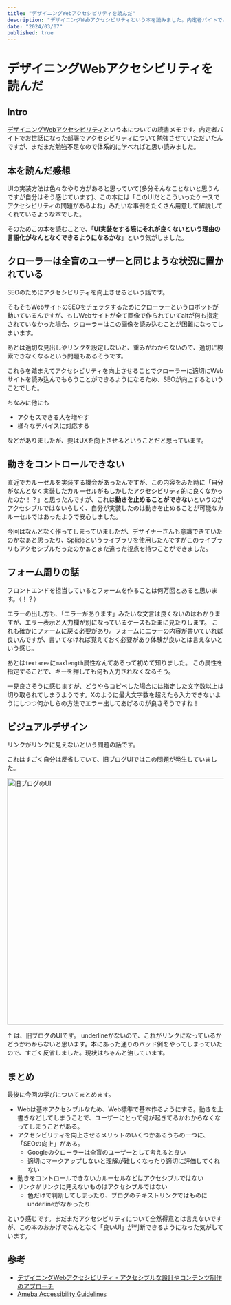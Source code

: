 ```yaml
---
title: "デザイニングWebアクセシビリティを読んだ"
description: "デザイニングWebアクセシビリティという本を読みました。内定者バイトでお世話になった部署でアクセシビリティについて勉強させていただいたんですが、まだまだ勉強不足なので体系的に学びために読みました。"
date: "2024/03/07"
published: true
---
```


# デザイニングWebアクセシビリティを読んだ

## Intro

[デザイニングWebアクセシビリティ](https://www.amazon.co.jp/%E3%83%87%E3%82%B6%E3%82%A4%E3%83%8B%E3%83%B3%E3%82%B0Web%E3%82%A2%E3%82%AF%E3%82%BB%E3%82%B7%E3%83%93%E3%83%AA%E3%83%86%E3%82%A3-%E3%82%A2%E3%82%AF%E3%82%BB%E3%82%B7%E3%83%96%E3%83%AB%E3%81%AA%E8%A8%AD%E8%A8%88%E3%82%84%E3%82%B3%E3%83%B3%E3%83%86%E3%83%B3%E3%83%84%E5%88%B6%E4%BD%9C%E3%81%AE%E3%82%A2%E3%83%97%E3%83%AD%E3%83%BC%E3%83%81-%E5%A4%AA%E7%94%B0%E8%89%AF%E5%85%B8/dp/4862462650/ref=sr_1_1?crid=AJ5NHJT3RTEM&dib=eyJ2IjoiMSJ9.SkIHBl2infKGoAuNg4xpUN_NLeMBTJODQt3t-RBmsiaySYXHjg1jeMrt1yUjDuQQtpPKFAO1HV4o_-DH0gr2TMiOzIWdzrsoij-nMoLOPZti23FPT0ARN-ZYg0u6uZqr39QYrkFVOaHWoexkn16_jJh4eXQd4Ycr1PZkmSbUCj7JlHD2TDzzfuY7pBhOXk__8KDSpMIHTvcZKKY546TWTenPyWumo3DO_m-hKCkJX2RQiAebaFSm8yrmSmZxlIVipcmi_UauZrJz0_EVxo5bm9UiQiKI-y02poRjUfJLksQ.gRwaMb7uHmbERKAwkxA2d-o2HHFZI9uMfgwUEeXPFm8&dib_tag=se&keywords=%E3%83%87%E3%82%B6%E3%82%A4%E3%83%8B%E3%83%B3%E3%82%B0web%E3%82%A2%E3%82%AF%E3%82%BB%E3%82%B7%E3%83%93%E3%83%AA%E3%83%86%E3%82%A3&qid=1709855720&sprefix=%E3%83%87%E3%82%B6%E3%82%A4%E3%83%8B%E3%83%B3%E3%82%B0we%2Caps%2C174&sr=8-1)という本についての読書メモです。内定者バイトでお世話になった部署でアクセシビリティについて勉強させていただいたんですが、まだまだ勉強不足なので体系的に学べればと思い読みました。


## 本を読んだ感想

UIの実装方法は色々なやり方があると思っていて(多分そんなことないと思うんですが自分はそう感じています)、この本には「このUIだとこういったケースでアクセシビリティの問題があるよね」みたいな事例をたくさん用意して解説してくれているような本でした。

そのためこの本を読むことで、「**UI実装をする際にそれが良くないという理由の言語化がなんとなくできるようになるかな**」という気がしました。

## クローラーは全盲のユーザーと同じような状況に置かれている

SEOのためにアクセシビリティを向上させるという話です。

そもそもWebサイトのSEOをチェックするために[クローラー](https://www.seoclarity.net/resources/knowledgebase/what-is-a-site-crawler)というロボットが動いているんですが、もしWebサイトが全て画像で作られていてaltが何も指定されていなかった場合、クローラーはこの画像を読み込むことが困難になってしまいます。

あとは適切な見出しやリンクを設定しないと、重みがわからないので、適切に検索できなくなるという問題もあるそうです。

これらを踏まえてアクセシビリティを向上させることでクローラーに適切にWebサイトを読み込んでもらうことができるようになるため、SEOが向上するということでした。

ちなみに他にも

- アクセスできる人を増やす
- 様々なデバイスに対応する

などがありましたが、要はUXを向上させるということだと思っています。

## 動きをコントロールできない

直近でカルーセルを実装する機会があったんですが、この内容をみた時に「自分がなんとなく実装したカルーセルがもしかしたアクセシビリティ的に良くなかったのか！？」と思ったんですが、これは**動きを止めることができない**というのがアクセシブルではないらしく、自分が実装したのは動きを止めることが可能なカルーセルではあったようで安心しました。

今回はなんとなく作ってしまっていましたが、デザイナーさんも意識できていたのかなぁと思ったり、[Splide](https://splidejs.com/)というライブラリを使用したんですがこのライブラリもアクセシブルだったのかぁとまた違った視点を持つことができました。

## フォーム周りの話

フロントエンドを担当しているとフォームを作ることは何万回とあると思います。（！？）

エラーの出し方も、「エラーがあります」みたいな文言は良くないのはわかりますが、エラー表示と入力欄が別になっているケースもたまに見たりします。
これも確かにフォームに戻る必要があり。フォームにエラーの内容が書いていれば良いんですが、書いてなければ覚えておく必要があり体験が良いとは言えないという感じ。

あとは`textarea`に`maxlength`属性なんてあるって初めて知りました。
この属性を指定することで、キーを押しても何も入力されなくなるそう。

一見良さそうに感じますが、どうやらコピペした場合には指定した文字数以上は切り取られてしまうようです。Xのように最大文字数を超えたら入力できないようにしつつ何かしらの方法でエラー出してあげるのが良さそうですね！

## ビジュアルデザイン

リンクがリンクに見えないという問題の話です。

これはすごく自分は反省していて、旧ブログUIではこの問題が発生していました。

<img width="573" alt="旧ブログのUI" src="https://github.com/yossydev/blog/assets/87469023/7de862f7-c983-42b6-8eb7-e4c012ae3330" />

↑ は、旧ブログのUIです。
underlineがないので、これがリンクになっているかどうかわからないと思います。本にあった通りのバッド例をやってしまっていたので、すごく反省しました。現状はちゃんと治しています。

## まとめ

最後に今回の学びについてまとめます。

- Webは基本アクセシブルなため、Web標準で基本作るようにする。動きを上書きなどしてしまうことで、ユーザーにとって何が起きてるかわからなくなってしまうことがある。
- アクセシビリティを向上させるメリットのいくつかあるうちの一つに、「SEOの向上」がある。
  - Googleのクローラーは全盲のユーザーとして考えると良い
  - 適切にマークアップしないと理解が難しくなったり適切に評価してくれない
- 動きをコントロールできないカルーセルなどはアクセシブルではない
- リンクがリンクに見えないものはアクセシブルではない
  - 色だけで判断してしまったり、ブログのテキストリンクではものにunderlineがなかったり

という感じです。まだまだアクセシビリティについて全然得意とは言えないですが、この本のおかげでなんとなく「良いUI」が判断できるようになった気がしています。

## 参考

- [デザイニングWebアクセシビリティ - アクセシブルな設計やコンテンツ制作のアプローチ](https://www.amazon.co.jp/%E3%83%87%E3%82%B6%E3%82%A4%E3%83%8B%E3%83%B3%E3%82%B0Web%E3%82%A2%E3%82%AF%E3%82%BB%E3%82%B7%E3%83%93%E3%83%AA%E3%83%86%E3%82%A3-%E3%82%A2%E3%82%AF%E3%82%BB%E3%82%B7%E3%83%96%E3%83%AB%E3%81%AA%E8%A8%AD%E8%A8%88%E3%82%84%E3%82%B3%E3%83%B3%E3%83%86%E3%83%B3%E3%83%84%E5%88%B6%E4%BD%9C%E3%81%AE%E3%82%A2%E3%83%97%E3%83%AD%E3%83%BC%E3%83%81-%E5%A4%AA%E7%94%B0%E8%89%AF%E5%85%B8/dp/4862462650/ref=sr_1_1?crid=AJ5NHJT3RTEM&dib=eyJ2IjoiMSJ9.SkIHBl2infKGoAuNg4xpUN_NLeMBTJODQt3t-RBmsiaySYXHjg1jeMrt1yUjDuQQtpPKFAO1HV4o_-DH0gr2TMiOzIWdzrsoij-nMoLOPZti23FPT0ARN-ZYg0u6uZqr39QYrkFVOaHWoexkn16_jJh4eXQd4Ycr1PZkmSbUCj7JlHD2TDzzfuY7pBhOXk__8KDSpMIHTvcZKKY546TWTenPyWumo3DO_m-hKCkJX2RQiAebaFSm8yrmSmZxlIVipcmi_UauZrJz0_EVxo5bm9UiQiKI-y02poRjUfJLksQ.gRwaMb7uHmbERKAwkxA2d-o2HHFZI9uMfgwUEeXPFm8&dib_tag=se&keywords=%E3%83%87%E3%82%B6%E3%82%A4%E3%83%8B%E3%83%B3%E3%82%B0web%E3%82%A2%E3%82%AF%E3%82%BB%E3%82%B7%E3%83%93%E3%83%AA%E3%83%86%E3%82%A3&qid=1709855720&sprefix=%E3%83%87%E3%82%B6%E3%82%A4%E3%83%8B%E3%83%B3%E3%82%B0we%2Caps%2C174&sr=8-1) 
- [Ameba Accessibility Guidelines](https://a11y-guidelines.ameba.design)
